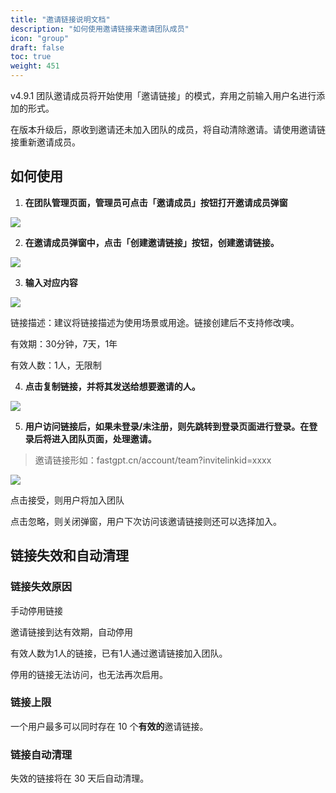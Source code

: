 ```yaml
---
title: "邀请链接说明文档"
description: "如何使用邀请链接来邀请团队成员"
icon: "group"
draft: false
toc: true
weight: 451
---
```


v4.9.1 团队邀请成员将开始使用「邀请链接」的模式，弃用之前输入用户名进行添加的形式。

在版本升级后，原收到邀请还未加入团队的成员，将自动清除邀请。请使用邀请链接重新邀请成员。

## 如何使用

1. **在团队管理页面，管理员可点击「邀请成员」按钮打开邀请成员弹窗**

![](/imgs/guide/team_permissions/invitation_link/image1.png)

2. **在邀请成员弹窗中，点击「创建邀请链接」按钮，创建邀请链接。**

![](/imgs/guide/team_permissions/invitation_link/image2.png)

3. **输入对应内容**

![](/imgs/guide/team_permissions/invitation_link/image3.png)

链接描述：建议将链接描述为使用场景或用途。链接创建后不支持修改噢。

有效期：30分钟，7天，1年

有效人数：1人，无限制

4. **点击复制链接，并将其发送给想要邀请的人。**

![](/imgs/guide/team_permissions/invitation_link/image4.png)

5. **用户访问链接后，如果未登录/未注册，则先跳转到登录页面进行登录。在登录后将进入团队页面，处理邀请。**

> 邀请链接形如：fastgpt.cn/account/team?invitelinkid=xxxx

![](/imgs/guide/team_permissions/invitation_link/image5.png)

点击接受，则用户将加入团队

点击忽略，则关闭弹窗，用户下次访问该邀请链接则还可以选择加入。

## 链接失效和自动清理

### 链接失效原因

手动停用链接

邀请链接到达有效期，自动停用

有效人数为1人的链接，已有1人通过邀请链接加入团队。

停用的链接无法访问，也无法再次启用。

### 链接上限

一个用户最多可以同时存在 10 个**有效的**邀请链接。

### 链接自动清理

失效的链接将在 30 天后自动清理。

